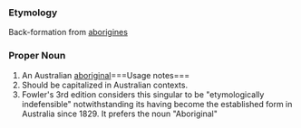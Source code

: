 ===Etymology===
Back-formation from [[aborigines]]
===Proper Noun===
#An Australian [[aboriginal]]===Usage notes===
#Should be capitalized in Australian contexts.
#Fowler's 3rd edition considers this singular to be "etymologically indefensible" notwithstanding its having become the established form in Australia since 1829.  It prefers the noun "Aboriginal"
